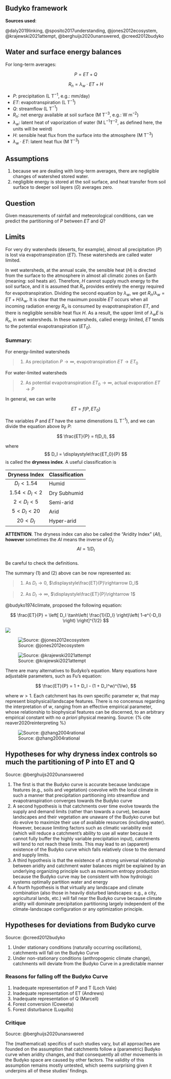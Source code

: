 ## Budyko framework

**Sources used**:

@daly2019linking,
@sposito2017understanding,
@jones2012ecosystem,
@krajewski2021attempt,
@berghuijs2020unanswered,
@creed2012budyko

## Water and surface energy balances

For long-term averages:

$$
P = ET+Q
$$

$$
R_n = \lambda_w\cdot ET + H
$$

* $P$: precipitation (L T$^{-1}$, e.g.: mm/day)
* $ET$: evapotranspiration (L T$^{-1}$)
* $Q$: streamflow (L T$^{-1}$)
* $R_n$: net energy available at soil surface (M T$^{-3}$, e.g.: W m$^{-2}$)
* $\lambda_w$: latent heat of vaporization of water (M L$^{-1}$T$^{-2}$, as defined here, the units will be weird)
* $H$: sensible heat flux from the surface into the atmosphere (M T$^{-3}$)
* $\lambda_w \cdot ET$: latent heat flux (M T$^{-3}$)

## Assumptions

1. because we are dealing with long-term averages, there are negligible changes of watershed stored water.
2. negligible energy is stored at the soil surface, and heat transfer from soil surface to deeper soil layers ($G$) averages zero.

## Question

Given measurements of rainfall and meteorological conditions, can we predict the partitioning of $P$ between $ET$ and $Q$?

## Limits

For very dry watersheds (deserts, for example), almost all precipitation ($P$) is lost via evapotranspiration ($ET$). These watersheds are called water limited.

In wet watersheds, at the annual scale, the sensible heat ($H$) is directed from the surface to the atmosphere in almost all climatic zones on Earth (meaning: soil heats air). Therefore, $H$ cannot supply much energy to the soil surface, and it is assumed that $R_n$ provides entirely the energy required for evapotranspiration.  Dividing the second equation by $\lambda_w$, we get $R_n/\lambda_w = ET + H/\lambda_w$. It is clear that the maximum possible $ET$ occurs when all incoming radiation energy $R_n$ is consumed by evapotranspiration $ET$, and there is negligible sensible heat flux  $H$. As a result, the upper limit of $\lambda_w E$ is $R_n$, in wet watersheds. In these watersheds, called energy limited, $ET$ tends to the potential evapotranspiration ($ET_0$).

### Summary:

For energy-limited watersheds

> (1) As precipitation $P\rightarrow \infty$, evapotranspiration $ET\rightarrow ET_0$

For water-limited watersheds

> (2) As potential evapotranspiration $ET_0\rightarrow \infty$, actual evaporation $ET\rightarrow P$


In general, we can write

$$
ET = f(P,ET_0)
$$

The variables $P$ and $ET$ have the same dimenstions (L T$^{-1}$), and we can divide the equation above by $P$:

$$
\frac{ET}{P} = f(D_I),
$$

where
$$
D_I = \displaystyle\frac{ET_0}{P}
$$
is called the **dryness index**.
A useful classification is

| Dryness Index  | Classification |
|:----------------:|----------------|
| $D_I < 1.54$     | Humid          |
| $1.54 < D_I < 2$ | Dry Subhumid   |
| $2 < D_I < 5$    | Semi-arid      |
| $5 < D_I < 20$   | Arid           |
| $20 < D_I$       | Hyper-arid     |

<!-- Classification 	Aridity Index 	Global land area
Hyperarid 	AI < 0.05 	7.5%
Arid 	0.05 < AI < 0.20 	12.1%
Semi-arid 	0.20 < AI < 0.50 	17.7%
Dry subhumid 	0.50 < AI < 0.65 	9.9% 
 -->
**ATTENTION**. The dryness index can also be called the "Aridity Index" ($AI$), **however** sometimes the $AI$ means the inverse of $D_I$:  
$$AI = 1/D_I$$  
Be careful to check the definitions.

The summary (1) and (2) above can be now represented as:

> (1) As $D_I\rightarrow 0$, $\displaystyle\frac{ET}{P}\rightarrow D_I$

> (2) As $D_I\rightarrow \infty$, $\displaystyle\frac{ET}{P}\rightarrow 1$

@budyko1974climate, proposed the following equation:

$$
\frac{ET}{P} = \left[ D_I \tanh\left( \frac{1}{D_I} \right)\left( 1-e^{-D_I} \right) \right]^{1/2}
$$

![](/archive/figures/budyko2.png)

![Source: @jones2012ecosystem](/archive/figures/jones-creed-fig5b.png)

![Source: @krajewski2021attempt](/archive/figures/Krajewski-2021-fig1.png)

There are many alternatives to Budyko's equation. Many equations have adjustable parameters, such as Fu's equation:

$$
\frac{ET}{P} = 1 + D_I - (1 + D_I^w)^{1/w},
$$

where $w>1$. Each catchment has its own specific parameter $w$, that may represent biophysical/landscape features. There is no concensus regarding the interpretation of $w$, ranging from an effective empirical parameter, whose relationship to biophysical features can be discerned, to an arbitrary empirical constant with no *a priori* physical meaning. Source: {% cite reaver2020reinterpreting %}

![Source:  @zhang2004rational](/archive/figures/zhang-2004-fig7.png)

## Hypotheses for why dryness index controls so much the partitioning of P into ET and Q

Source:  @berghuijs2020unanswered

1. The first is that the Budyko curve is accurate because landscape features (e.g., soils and vegetation) coevolve with the local climate in such a manner that precipitation partitioning into streamflow and evapotranspiration converges towards the Budyko curve 
2. A second hypothesis is that catchments over time evolve towards the supply and demand limits (rather than towards a curve), because landscapes and their vegetation are unaware of the Budyko curve but do evolve to maximize their use of available resources (including water). However, because limiting factors such as climatic variability exist (which will reduce a catchment's ability to use all water because it cannot fully buffer the highly variable precipitation input), catchments will tend to not reach these limits. This may lead to an (apparent) existence of the Budyko curve which falls relatively close to the demand and supply limits.
3. A third hypothesis is that the existence of a strong universal relationship between aridity and catchment water balances might be explained by an underlying organizing principle such as maximum entropy production because the Budyko curve may be consistent with how hydrologic systems optimally partition water and energy
4. A fourth hypothesis is that virtually any landscape and climate combination (also those in heavily disturbed landscapes: e.g., a city, agricultural lands, etc.) will fall near the Budyko curve because climate aridity will dominate precipitation partitioning largely independent of the climate-landscape configuration or any optimization principle.

## Hypotheses for deviations from Budyko curve

Source: @creed2012budyko

1. Under stationary conditions (naturally occurring oscillations), catchments will fall on the Budyko Curve
2. Under non-stationary conditions (anthropogenic climate change), catchments will deviate from the Budyko Curve in a predictable manner

### Reasons for falling off the Budyko Curve

1. Inadequate representation of P and T (Loch Vale)
2. Inadequate representation of ET (Andrews)
3. Inadequate representation of Q (Marcell)
4. Forest conversion (Coweeta)
5. Forest disturbance (Luquillo)

### Critique

Source: @berghuijs2020unanswered

The (mathematical) specifics of such studies vary, but all approaches are founded on the assumption that catchments follow a (parametric) Budyko curve when aridity changes, and that consequently all other movements in the Budyko space are caused by other factors. The validity of this assumption remains mostly untested, which seems surprising given it underpins all of these studies' findings.